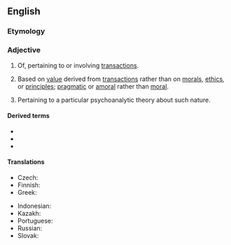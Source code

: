==English==

===Etymology===
{{suffix|en|transaction|al}}

===Adjective===
{{en-adj}}

# Of, pertaining to or involving [[transaction]]s.
# {{senseid|en|interpersonal transactionality}} {{anchor|interpersonal transactionality}}<!--anchor serves interwiki links to target--> {{lb|en|psychology|sociology}} Based on [[value]] derived from [[transaction]]s rather than on [[moral]]s, [[ethics]], or [[principle]]s; [[pragmatic]] or [[amoral]] rather than [[moral]].
# {{senseid|en|psychoanalytically}} Pertaining to a particular psychoanalytic theory about such nature.

====Derived terms====
* {{l|en|transactional analysis}}
* {{l|en|transactional distance}}
* {{l|en|transactional interpretation}}

====Translations====
{{trans-top|of, pertaining to or involving transactions}}
* Czech: {{t|cs|transakční}}
* Finnish: {{t|fi|liiketoiminnallinen}}
* Greek: {{t+|el|συναλλακτικός|m}}
{{trans-mid}}
* Indonesian: {{t|id|transaksional}}
* Kazakh: {{t|kk|трансакттік}}
* Portuguese: {{t|pt|transacional}}
* Russian: {{t|ru|трансактный}}
* Slovak: {{t|sk|transakčný}}
{{trans-bottom}}